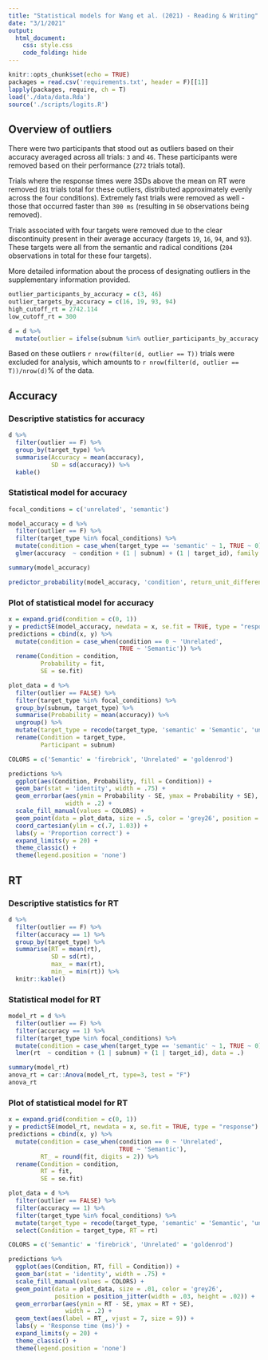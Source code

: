 ```yaml
---
title: "Statistical models for Wang et al. (2021) - Reading & Writing"
date: "3/1/2021"
output:
  html_document:
    css: style.css
    code_folding: hide
---
```


```r
knitr::opts_chunk$set(echo = TRUE)
packages = read.csv('requirements.txt', header = F)[[1]]
lapply(packages, require, ch = T)
load('./data/data.Rda')
source('./scripts/logits.R')
```



## Overview of outliers
There were two participants that stood out as outliers based on their accuracy averaged across all trials: `3` and `46`. These participants were removed based on their performance (`272` trials total).

Trials where the response times were 3SDs above the mean on RT were removed (`81` trials total for these outliers, distributed approximately evenly across the four conditions). Extremely fast trials were removed as well - those that occurred faster than `300 ms` (resulting in `50` observations being removed).

Trials associated with four targets were removed due to the clear discontinuity present in their average accuracy (targets `19`, `16`, `94`, and `93`). These targets were all from the semantic and radical conditions (`204` observations in total for these four targets).

More detailed information about the process of designating outliers in the supplementary information provided.

```r
outlier_participants_by_accuracy = c(3, 46)
outlier_targets_by_accuracy = c(16, 19, 93, 94)
high_cutoff_rt = 2742.114
low_cutoff_rt = 300

d = d %>% 
  mutate(outlier = ifelse(subnum %in% outlier_participants_by_accuracy | target_id %in% outlier_targets_by_accuracy | rt > high_cutoff_rt | rt < low_cutoff_rt, TRUE, FALSE))
```

Based on these outliers ```r nrow(filter(d, outlier == T))``` trials were excluded for analysis, which amounts to ```r nrow(filter(d, outlier == T))/nrow(d)```% of the data.

## Accuracy
### Descriptive statistics for accuracy

```r
d %>% 
  filter(outlier == F) %>% 
  group_by(target_type) %>% 
  summarise(Accuracy = mean(accuracy),
            SD = sd(accuracy)) %>% 
  kable()

```

### Statistical model for accuracy

```r
focal_conditions = c('unrelated', 'semantic')

model_accuracy = d %>% 
  filter(outlier == F) %>% 
  filter(target_type %in% focal_conditions) %>% 
  mutate(condition = case_when(target_type == 'semantic' ~ 1, TRUE ~ 0)) %>% 
  glmer(accuracy  ~ condition + (1 | subnum) + (1 | target_id), family = 'binomial', data = .)

summary(model_accuracy)

predictor_probability(model_accuracy, 'condition', return_unit_difference = T)
```

### Plot of statistical model for accuracy

```r

x = expand.grid(condition = c(0, 1))
y = predictSE(model_accuracy, newdata = x, se.fit = TRUE, type = "response")
predictions = cbind(x, y) %>% 
  mutate(condition = case_when(condition == 0 ~ 'Unrelated',
                               TRUE ~ 'Semantic')) %>% 
  rename(Condition = condition,
         Probability = fit,
         SE = se.fit)

plot_data = d %>% 
  filter(outlier == FALSE) %>% 
  filter(target_type %in% focal_conditions) %>% 
  group_by(subnum, target_type) %>% 
  summarise(Probability = mean(accuracy)) %>% 
  ungroup() %>% 
  mutate(target_type = recode(target_type, 'semantic' = 'Semantic', 'unrelated' = 'Unrelated')) %>% 
  rename(Condition = target_type,
         Participant = subnum)

COLORS = c('Semantic' = 'firebrick', 'Unrelated' = 'goldenrod')

predictions %>% 
  ggplot(aes(Condition, Probability, fill = Condition)) +
  geom_bar(stat = 'identity', width = .75) +
  geom_errorbar(aes(ymin = Probability - SE, ymax = Probability + SE),
                width = .2) +
  scale_fill_manual(values = COLORS) +
  geom_point(data = plot_data, size = .5, color = 'grey26', position = position_jitter(width = .03, height = .02)) +
  coord_cartesian(ylim = c(.7, 1.03)) +
  labs(y = 'Proportion correct') +
  expand_limits(y = 20) +
  theme_classic() +
  theme(legend.position = 'none')

```

## RT
### Descriptive statistics for RT

```r
d %>% 
  filter(outlier == F) %>% 
  filter(accuracy == 1) %>% 
  group_by(target_type) %>% 
  summarise(RT = mean(rt),
            SD = sd(rt), 
            max_ = max(rt), 
            min_ = min(rt)) %>%
  knitr::kable()

```


### Statistical model for RT

```r
model_rt = d %>% 
  filter(outlier == F) %>% 
  filter(accuracy == 1) %>% 
  filter(target_type %in% focal_conditions) %>% 
  mutate(condition = case_when(target_type == 'semantic' ~ 1, TRUE ~ 0)) %>% 
  lmer(rt  ~ condition + (1 | subnum) + (1 | target_id), data = .)

summary(model_rt)
anova_rt = car::Anova(model_rt, type=3, test = "F")
anova_rt
```

### Plot of statistical model for RT

```r

x = expand.grid(condition = c(0, 1))
y = predictSE(model_rt, newdata = x, se.fit = TRUE, type = "response")
predictions = cbind(x, y) %>% 
  mutate(condition = case_when(condition == 0 ~ 'Unrelated',
                               TRUE ~ 'Semantic'),
         RT_ = round(fit, digits = 2)) %>% 
  rename(Condition = condition,
         RT = fit,
         SE = se.fit)

plot_data = d %>% 
  filter(outlier == FALSE) %>% 
  filter(accuracy == 1) %>% 
  filter(target_type %in% focal_conditions) %>% 
  mutate(target_type = recode(target_type, 'semantic' = 'Semantic', 'unrelated' = 'Unrelated')) %>% 
  select(Condition = target_type, RT = rt)

COLORS = c('Semantic' = 'firebrick', 'Unrelated' = 'goldenrod')

predictions %>% 
  ggplot(aes(Condition, RT, fill = Condition)) +
  geom_bar(stat = 'identity', width = .75) +
  scale_fill_manual(values = COLORS) +
  geom_point(data = plot_data, size = .01, color = 'grey26', 
             position = position_jitter(width = .03, height = .02)) +
  geom_errorbar(aes(ymin = RT - SE, ymax = RT + SE),
                width = .2) +
  geom_text(aes(label = RT_, vjust = 7, size = 9)) +
  labs(y = 'Response time (ms)') +
  expand_limits(y = 20) +
  theme_classic() +
  theme(legend.position = 'none')

```





